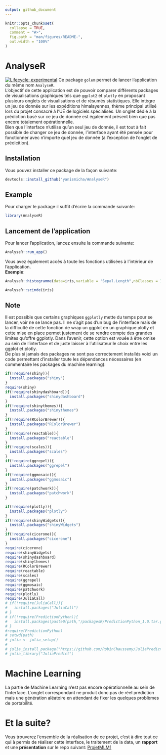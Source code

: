 ```yaml
---
output: github_document
---
```


<!-- README.md is generated from README.Rmd. Please edit that file -->

```r
knitr::opts_chunk$set(
  collapse = TRUE,
  comment = "#>",
  fig.path = "man/figures/README-",
  out.width = "100%"
)
```

# AnalyseR

<!-- badges: start -->
[![Lifecycle: experimental](https://img.shields.io/badge/lifecycle-experimental-orange.svg)](https://lifecycle.r-lib.org/articles/stages.html#experimental)
<!-- badges: end -->
Ce package `golem` permet de lancer l'application du même nom `AnalyseR`.  
L'objectif de cette application est de pouvoir comparer différents packages de visualisations graphiques tels que `ggplot2` et `plotly` en proposant plusieurs onglets de visualisations et de résumés statistiques. Elle intègre un jeu de donnée sur les expéditions himalayennes, thème principal utilisé lors du projet consacré à l'UE de logiciels spécialisés. Un onglet dédié à la prédiction basé sur ce jeu de donnée est également présent bien que pas encore totalement opérationnelle.  
Bien que l'interface n'utilise qu'un seul jeu de donnée, il est tout à fait possible de changer ce jeu de donnée, l'interface ayant été pensée pour fonctionner avec n'importe quel jeu de donnée (à l'exception de l'onglet de prédicition).  

## Installation

Vous pouvez installer ce package de la façon suivante:

``` r
devtools::install_github("yanismicha/AnalyseR")
```

## Example
Pour charger le package il suffit  d'écrire la commande suivante:

```r
library(AnalyseR)
```


## Lancement de l'application
Pour lancer l'application, lancez ensuite la commande suivante:
```r
AnalyseR::run_app()
```

Vous avez également accès à toute les fonctions utilisées à l'intérieur de l'application.  
**Exemple**:
```r
AnalyseR::histogramme(data=iris,variable = "Sepal.Length",nbClasses = 10,color = "darkred",type="ggplot")
```

```r
AnalyseR::scinde(iris)
```

## Note
Il est possible que certains graphiques `ggplotly` mette du temps pour se lancer, voir ne se lance pas. Il ne s'agit pas d'un bug de l'interface mais de la difficulté de cette fonction de wrap un ggplot en un graphique plotly et cette mise en place permet justement de se rendre compte des grandes limites qu'offre ggplotly. Dans l'avenir, cette option est vouée à être omise au sein de l'interface et de juste laisser à l'utilisateur le choix entre les ggplot et plotly.   
De plus si jamais des packages ne sont pas correctement installés voici un code permettant d'installer toute les dépendances nécessaires (en commentaire les packages du machine learning):
```r
if(!require(shiny)){
  install.packages("shiny")
}
require(shiny)
if(!require(shinydashboard)){
  install.packages("shinydashboard")
}
if(!require(shinythemes)){
  install.packages("shinythemes")
}
if(!require(RColorBrewer)){
  install.packages("RColorBrewer")
}
if(!require(reactable)){
  install.packages("reactable")
}
if(!require(scales)){
  install.packages("scales")
}
if(!require(ggrepel)){
  install.packages("ggrepel")
}
if(!require(ggmosaic)){
  install.packages("ggmosaic")
}
if(!require(patchwork)){
  install.packages("patchwork")
}

if(!require(plotly)){
  install.packages("plotly")
}
if(!require(shinyWidgets)){
  install.packages("shinyWidgets")
}
if(!require(cicerone)){
  install.packages("cicerone")
}
require(cicerone)
require(shinyWidgets)
require(shinydashboard)
require(shinythemes)
require(RColorBrewer)
require(reactable)
require(scales)
require(ggrepel)
require(ggmosaic)
require(patchwork)
require(plotly)
require(JuliaCall)
# if(!require(JuliaCall)){
#   install.packages("JuliaCall")
# }
# if(!require(PredictionPython)){
#   install.packages(paste0(path,"/packagesR/PredictionPython_1.0.tar.gz"), repos = NULL, type = "source")
# }
#require(PredictionPython)
# setwd(path)
# julia <- julia_setup()
# 
# julia_install_package("https://github.com/RobinChaussemy/JuliaPredict.jl.git")
# julia_library("JuliaPredict")
```




# Machine Learning
La partie de Machine Learning n'est pas encore opérationnelle au sein de l'interface.
L'onglet correspondant ne produit donc pas de réel prédiction mais une génération aléatoire en attendant de fixer les quelques problèmes de portabilité.


# Et la suite?
Vous trouverez l'ensemble de la réalisation de ce projet, c'est à dire tout ce qui à permis de réaliser cette interface, le traitement de la data, un **rapport** et une **présentation** sur le repo suivant:
[ProjetMLM1](https://github.com/yanismicha/ProjetMLM1)













```r

```

